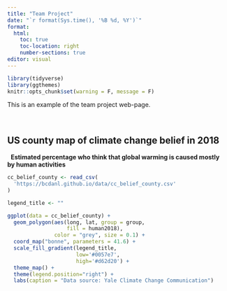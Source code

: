 ```yaml
---
title: "Team Project"
date: "`r format(Sys.time(), '%B %d, %Y')`"
format:
  html:
    toc: true
    toc-location: right
    number-sections: true
editor: visual
---
```


```r
library(tidyverse)
library(ggthemes)
knitr::opts_chunk$set(warning = F, message = F)

```

This is an example of the team project web-page.

<br>

## US county map of climate change belief in 2018

  **Estimated percentage who think that global warming is caused mostly by human activities**

```r
cc_belief_county <- read_csv(
  'https://bcdanl.github.io/data/cc_belief_county.csv'
)
```

```r

legend_title <- ""

ggplot(data = cc_belief_county) +
  geom_polygon(aes(long, lat, group = group, 
                   fill = human2018),
               color = "grey", size = 0.1) +
  coord_map("bonne", parameters = 41.6) + 
  scale_fill_gradient(legend_title, 
                      low='#0057e7', 
                      high='#d62d20') +
  theme_map() + 
  theme(legend.position="right") +
  labs(caption = "Data source: Yale Climate Change Communication")
```
